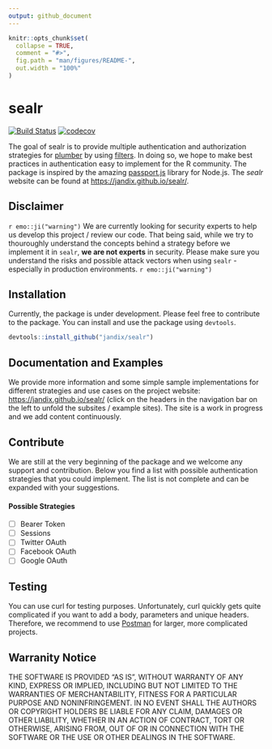```yaml
---
output: github_document
---
```


<!-- README.md is generated from README.Rmd. Please edit that file -->

```r
knitr::opts_chunk$set(
  collapse = TRUE,
  comment = "#>",
  fig.path = "man/figures/README-",
  out.width = "100%"
)
```

# sealr

[![Build Status](https://travis-ci.org/jandix/sealr.svg?branch=master)](https://travis-ci.org/jandix/sealr)
[![codecov](https://codecov.io/gh/jandix/sealr/branch/master/graph/badge.svg)](https://codecov.io/gh/jandix/sealr)


The goal of sealr is to provide multiple authentication and authorization strategies for [plumber](https://www.rplumber.io/) by using [filters](https://www.rplumber.io/docs/routing-and-input.html#filters). In doing so, we hope to make best practices in authentication easy to implement for the R community.
The package is inspired by the amazing [passport.js](http://www.passportjs.org/) library for Node.js.
The *sealr* website can be found at [https://jandix.github.io/sealr/](https://jandix.github.io/sealr/docs/sealr/).

## Disclaimer

`r emo::ji("warning")` We are currently looking for security experts to help us develop this project / review our code. That being said, while we try to thouroughly understand the concepts behind a strategy before we implement it in `sealr`, **we are not experts** in security. Please make sure you understand the risks and possible attack vectors when using `sealr` - especially in  production environments. `r emo::ji("warning")`


## Installation

Currently, the package is under development. Please feel free to contribute to the package. You can install and use the package using `devtools`. 

```r
devtools::install_github("jandix/sealr")
```

## Documentation and Examples
We provide more information and some simple sample implementations for different strategies and use cases on the project website: [https://jandix.github.io/sealr/](https://jandix.github.io/sealr/docs/sealr/) (click on the headers in the navigation bar on the left to unfold the subsites / example sites). The site is a work in progress and we add content continuously. 

## Contribute

We are still at the very beginning of the package and we welcome any support and contribution. Below you find a list with possible authentication strategies that you could implement. The list is not complete and can be expanded with your suggestions. 

#### Possible Strategies

- [ ] Bearer Token
- [ ] Sessions
- [ ] Twitter OAuth
- [ ] Facebook OAuth
- [ ] Google OAuth

## Testing

You can use curl for testing purposes. Unfortunately, curl quickly gets quite complicated if you want to add a body, parameters and unique headers. Therefore, we recommend to use [Postman](https://www.getpostman.com/) for larger, more complicated projects. 


## Warranity Notice

THE SOFTWARE IS PROVIDED "AS IS", WITHOUT WARRANTY OF ANY KIND, EXPRESS OR IMPLIED, INCLUDING BUT NOT LIMITED TO THE WARRANTIES OF MERCHANTABILITY, FITNESS FOR A PARTICULAR PURPOSE AND NONINFRINGEMENT. IN NO EVENT SHALL THE AUTHORS OR COPYRIGHT HOLDERS BE LIABLE FOR ANY CLAIM, DAMAGES OR OTHER LIABILITY, WHETHER IN AN ACTION OF CONTRACT, TORT OR OTHERWISE, ARISING FROM, OUT OF OR IN CONNECTION WITH THE SOFTWARE OR THE USE OR OTHER DEALINGS IN THE SOFTWARE.


